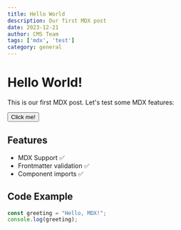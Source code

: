```yaml
---
title: Hello World
description: Our first MDX post
date: 2023-12-21
author: CMS Team
tags: ['mdx', 'test']
category: general
---
```


# Hello World!

This is our first MDX post. Let's test some MDX features:


<Button>Click me!</Button>

## Features

- MDX Support ✅
- Frontmatter validation ✅
- Component imports ✅

## Code Example

```typescript
const greeting = "Hello, MDX!";
console.log(greeting);
``` 